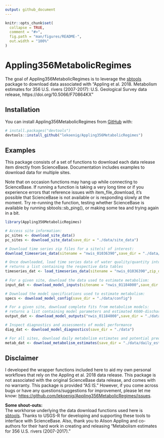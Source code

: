 ```yaml
---
output: github_document
---
```


<!-- README.md is generated from README.Rmd. Please edit that file -->

```r
knitr::opts_chunk$set(
  collapse = TRUE,
  comment = "#>",
  fig.path = "man/figures/README-",
  out.width = "100%"
)
```

# Appling356MetabolicRegimes

<!-- badges: start -->
<!-- badges: end -->

The goal of Appling356MetabolicRegimes is to leverage the [sbtools](https://github.com/USGS-R/sbtools) package to download data associated with "Appling et al. 2018. Metabolism estimates for 356 U.S. rivers (2007-2017): U.S. Geological Survey data release, https://doi.org/10.5066/F70864KX"  
  

## Installation

You can install Appling356MetabolicRegimes from [GitHub](https://github.com/) with:  

``` r
# install.packages("devtools")
devtools::install_github("lekoenig/Appling356MetabolicRegimes")
```


## Examples

This package consists of a set of functions to download each data release item directly from ScienceBase. Documentation includes examples to download data for multiple sites.  

Note that on occasion functions may hang up while connecting to ScienceBase. If running a function is taking a very long time or if you experience errors that reference issues with item_file_download, it's possible that ScienceBase is not available or is responding slowly at the moment. Try re-running the function, testing whether ScienceBase is available by running sbtools::sb_ping(), or making some tea and trying again in a bit.  

```r
library(Appling356MetabolicRegimes)

# Access site information:
pc_sites <- download_site_data()
pc_sites <- download_site_data(save_dir = "./data/site_data")

# Download time series zip files for a site(s) of interest:
download_timeseries_data(sitename = "nwis_01036390",save_dir = "./data/timeseries")

# Once downloaded, load time series data of water quality/quantity into R environment:
# returns a list containing the respective data tables
timeseries_dat <- load_timeseries_data(sitename = "nwis_01036390",zip_dir = "./data/timeseries")  
  
# For a given site, download the data used to estimate metabolism:
input_dat <- download_model_inputs(sitename = "nwis_01184000",save_dir = "./data/model_inputs")

# Download the model specifications used to estimate metabolism:
specs <- download_model_config(save_dir = "./data/config")

# For a given site, download complete fits from metabolism models:
# returns a list containing model parameters and estimated K600-discharge nodes
output_dat <- download_model_outputs("nwis_01184000",save_dir = "./data/model_outputs",res = c("15min"))

# Inspect diagnostics and assessments of model performance
diag_dat <- download_model_diagnostics(save_dir = "./data")

# For all sites, download daily metabolism estimates and potential predictor variables:
metab_dat <- download_metabolism_estimates(save_dir = "./data/daily_estimates")

```


## Disclaimer  

I developed the wrapper functions included here to aid my own personal workflows that rely on the Appling et al. 2018 data release. This package is not associated with the original ScienceBase data release, and comes with no warranty. This package is provided "AS IS." However, if you come across bugs or have any questions/suggestions for improvement, please let me know: [https://github.com/lekoenig/Appling356MetabolicRegimes/issues](https://github.com/lekoenig/Appling356MetabolicRegimes/issues).  
    
**Some shout-outs:**  
The workhorse underlying the data download functions used here is [sbtools](https://github.com/USGS-R/sbtools). Thanks to USGS-R for developing and supporting these tools to interface with ScienceBase. Also, thank you to Alison Appling and co-authors for their hard work in creating and releasing "Metabolism estimates for 356 U.S. rivers (2007-2017)."  






